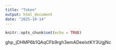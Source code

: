 ```yaml
---
title: "Token"
output: html_document
date: "2025-10-14"
---
```


```r
knitr::opts_chunk$set(echo = TRUE)
```


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